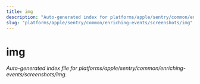 ```yaml
---
title: img
description: "Auto-generated index for platforms/apple/sentry/common/enriching-events/screenshots/img"
slug: "platforms/apple/sentry/common/enriching-events/screenshots/img"
---
```


# img

_Auto-generated index file for platforms/apple/sentry/common/enriching-events/screenshots/img._
